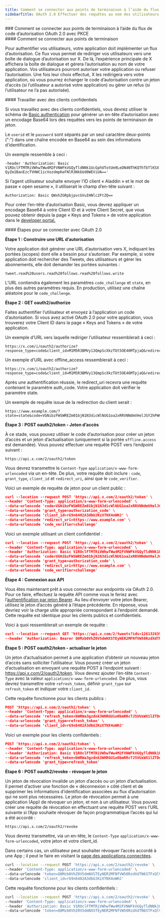 ```yaml
---
title: Comment se connecter aux points de terminaison à l’aide du flux de code d’autorisation OAuth 2.0 avec PKCE
sidebarTitle: OAuth 2.0 Effectuer des requêtes au nom des utilisateurs
---
```


<div id="how-to-connect-to-endpoints-using-oauth-20-authorization-code-flow-with-pkce">
  ### Comment se connecter aux points de terminaison à l’aide du flux de code d’autorisation OAuth 2.0 avec PKCE
</div>

<div id="how-to-connect-to-the-endpoints">
  #### Comment se connecter aux points de terminaison
</div>

Pour authentifier vos utilisateurs, votre application doit implémenter un flux d’autorisation. Ce flux vous permet de rediriger vos utilisateurs vers une boîte de dialogue d’autorisation sur X. De là, l’expérience principale de X affichera la boîte de dialogue et gérera l’autorisation au nom de votre application. Vos utilisateurs pourront autoriser votre application ou refuser l’autorisation. Une fois leur choix effectué, X les redirigera vers votre application, où vous pourrez échanger le code d’autorisation contre un jeton d’accès (si l’utilisateur a autorisé votre application) ou gérer un refus (si l’utilisateur ne l’a pas autorisée).

<div id="working-with-confidential-clients">
  #### Travailler avec des clients confidentiels
</div>

Si vous travaillez avec des clients confidentiels, vous devrez utiliser le schéma de [Basic authentication](https://datatracker.ietf.org/doc/html/rfc2617#section-2) pour générer un en-tête d’autorisation avec un encodage Base64 lors des requêtes vers les points de terminaison de jeton.

Le `userid` et le `password` sont séparés par un seul caractère deux-points (&quot;:&quot;) dans une chaîne encodée en Base64 au sein des informations d’identification.

Un exemple ressemble à ceci :

`-header 'Authorization: Basic V1ROclFTMTRiVWhwTWw4M2FVNWFkVGQyTldNNk1UcGphUTotUm9LeDN4NThKQThTbTlKSXQyZm1BanEzcTVHWC1icVozdmpKeFNlR3NkbUd0WEViUA=='`

Si l’agent utilisateur souhaite envoyer l’ID client « Aladdin » et le mot de passe « open sesame », il utiliserait le champ d’en-tête suivant :

`Authorization: Basic QWxhZGRpbjpvcGVuIHNlc2FtZQ==`

Pour créer l’en-tête d’autorisation Basic, vous devrez appliquer un encodage Base64 à votre Client ID et à votre Client Secret, que vous pouvez obtenir depuis la page « Keys and Tokens » de votre application dans le [developer portal.](https://developer.x.com/en/portal/dashboard)

<div id="steps-to-connect-using-oauth-20">
  #### Étapes pour se connecter avec OAuth 2.0
</div>

**Étape 1 : Construire une URL d’autorisation**

Votre application doit générer une URL d’autorisation vers X, indiquant les portées (scopes) dont elle a besoin pour s’autoriser. Par exemple, si votre application doit rechercher des Tweets, des utilisateurs et gérer les abonnements, elle doit demander les portées suivantes :

`tweet.read%20users.read%20follows.read%20follows.write`

L’URL contiendra également les paramètres `code_challenge` et `state`, en plus des autres paramètres requis. En production, utilisez une chaîne aléatoire pour le `code_challenge`.

**Étape 2 : GET oauth2/authorize**

Faites authentifier l’utilisateur et envoyez à l’application un code d’autorisation. Si vous avez activé OAuth 2.0 pour votre application, vous trouverez votre Client ID dans la page « Keys and Tokens » de votre application.

Un exemple d’URL vers laquelle rediriger l’utilisateur ressemblerait à ceci :

```
https://x.com/i/oauth2/authorize?response_type=code&client_id=M1M5R3BMVy13QmpScXkzTUt5OE46MTpjaQ&redirect_uri=https://www.example.com&scope=tweet.read%20users.read%20follows.read%20follows.write&state=state&code_challenge=challenge&code_challenge_method=plain
```

Un exemple d’URL avec offline&#95;access ressemblerait à ceci :

```
https://x.com/i/oauth2/authorize?response_type=code&client_id=M1M5R3BMVy13QmpScXkzTUt5OE46MTpjaQ&redirect_uri=https://www.example.com&scope=tweet.read%20users.read%20follows.read%20offline.access&state=state&code_challenge=challenge&code_challenge_method=plain
```

Après une authentification réussie, le redirect&#95;uri recevra une requête contenant le paramètre auth&#95;code. Votre application doit vérifier le paramètre state.

Un exemple de requête issue de la redirection du client serait :

```
https://www.example.com/?state=state&code=VGNibzFWSWREZm01bjN1N3dicWlNUG1oa2xRRVNNdmVHelJGY2hPWGxNd2dxOjE2MjIxNjA4MjU4MjU6MToxOmFjOjE
```

**Étape 3 : POST oauth2/token - Jeton d’accès**

À ce stade, vous pouvez utiliser le code d’autorisation pour créer un jeton d’accès et un jeton d’actualisation (uniquement si la portée `offline.access` est demandée). Vous pouvez effectuer une requête POST vers l’endpoint suivant :

```
https://api.x.com/2/oauth2/token
```

Vous devrez transmettre le `Content-Type` `application/x-www-form-urlencoded` via un en-tête. De plus, votre requête doit inclure : `code`, `grant_type`, `client_id` et `redirect_uri`, ainsi que le `code_verifier`.

Voici un exemple de requête de jeton pour un client public :

```json
curl --location --request POST 'https://api.x.com/2/oauth2/token' \
--header 'Content-Type: application/x-www-form-urlencoded' \
--data-urlencode 'code=VGNibzFWSWREZm01bjN1N3dicWlNUG1oa2xRRVNNdmVHelJGY2hPWGxNd2dxOjE2MjIxNjA4MjU4MjU6MToxOmFjOjE' \
--data-urlencode 'grant_type=authorization_code' \
--data-urlencode 'client_id=rG9n6402A3dbUJKzXTNX4oWHJ' \
--data-urlencode 'redirect_uri=https://www.example.com' \
--data-urlencode 'code_verifier=challenge'
```

Voici un exemple utilisant un client confidentiel : 

```json
curl --location --request POST 'https://api.x.com/2/oauth2/token' \
--header 'Content-Type: application/x-www-form-urlencoded' \
--header 'Authorization: Basic V1ROclFTMTRiVWhwTWw4M2FVNWFkVGQyTldNNk1UcGphUTotUm9LeDN4NThKQThTbTlKSXQyZm1BanEzcTVHWC1icVozdmpKeFNlR3NkbUd0WEViUA=='\
--data-urlencode 'code=VGNibzFWSWREZm01bjN1N3dicWlNUG1oa2xRRVNNdmVHelJGY2hPWGxNd2dxOjE2MjIxNjA4MjU4MjU6MToxOmFjOjE' \
--data-urlencode 'grant_type=authorization_code' \
--data-urlencode 'redirect_uri=https://www.example.com' \
--data-urlencode 'code_verifier=challenge'
```

**Étape 4 : Connexion aux API**

Vous êtes maintenant prêt à vous connecter aux endpoints via OAuth 2.0. Pour ce faire, effectuez la requête API comme vous le feriez avec l’[authentification par jeton Bearer](/fr/resources/fundamentals/authentication/oauth-2-0/application-only). Au lieu d’envoyer votre jeton Bearer, utilisez le jeton d’accès généré à l’étape précédente. En réponse, vous devriez voir la charge utile appropriée correspondant à l’endpoint demandé. Cette requête est identique pour les clients publics et confidentiels.

Voici à quoi ressemblerait un exemple de requête :

```json
curl --location --request GET 'https://api.x.com/2/tweets?ids=1261326399320715264,1278347468690915330' \
--header 'Authorization: Bearer Q0Mzb0VhZ0V5dmNXSTEyNER2MFNfVW50RzdXdTN6STFxQlVkTGhTc1lCdlBiOjE2MjIxNDc3NDM5MTQ6MToxOmF0OjE'
```

**Étape 5 : POST oauth2/token - actualiser le jeton**

Un jeton d’actualisation permet à une application d’obtenir un nouveau jeton d’accès sans solliciter l’utilisateur. Vous pouvez créer un jeton d’actualisation en envoyant une requête POST à l’endpoint suivant : https://api.x.com/2/oauth2/token. Vous devrez ajouter l’en-tête `Content-Type` avec la valeur `application/x-www-form-urlencoded`. De plus, vous devrez transmettre votre `refresh_token`, définir `grant_type` sur `refresh_token` et indiquer votre `client_id`.

Cette requête fonctionne pour les clients publics :

```json
POST 'https://api.x.com/2/oauth2/token' \
--header 'Content-Type: application/x-www-form-urlencoded' \
--data-urlencode 'refresh_token=bWRWa3gzdnk3WHRGU1o0bmRRcTJ5VUxWX1lZTDdJSUtmaWcxbTVxdEFXcW5tOjE2MjIxNDc3NDM5MTQ6MToxOnJ0OjE' \
--data-urlencode 'grant_type=refresh_token' \
--data-urlencode 'client_id=rG9n6402A3dbUJKzXTNX4oWHJ'
```

Voici un exemple pour les clients confidentiels :

```json
POST 'https://api.x.com/2/oauth2/token' \
--header 'Content-Type: application/x-www-form-urlencoded' \
--header 'Authorization: Basic V1ROclFTMTRiVWhwTWw4M2FVNWFkVGQyTldNNk1UcGphUTotUm9LeDN4NThKQThTbTlKSXQyZm1BanEzcTVHWC1icVozdmpKeFNlR3NkbUd0WEViUA=='\
--data-urlencode 'refresh_token=bWRWa3gzdnk3WHRGU1o0bmRRcTJ5VUxWX1lZTDdJSUtmaWcxbTVxdEFXcW5tOjE2MjIxNDc3NDM5MTQ6MToxOnJ0OjE'\
--data-urlencode 'grant_type=refresh_token'
```

**Étape 6 : POST oauth2/revoke - révoquer le jeton**

Un jeton de révocation invalide un jeton d’accès ou un jeton d’actualisation. Il permet d’activer une fonction de « déconnexion » côté client et de supprimer les informations d’identification associées au flux d’autorisation qui ne sont plus nécessaires. Le jeton de révocation permet à une application (App) de révoquer un jeton, et non à un utilisateur. Vous pouvez créer une requête de révocation en effectuant une requête POST vers l’URL suivante si l’App souhaite révoquer de façon programmatique l’accès qui lui a été accordé :

```
https://api.x.com/2/oauth2/revoke
```

Vous devrez transmettre, via un en-tête, le `Content-Type` `application/x-www-form-urlencoded`, votre jeton et votre client&#95;id.

Dans certains cas, un utilisateur peut souhaiter révoquer l’accès accordé à une App ; il peut le faire en visitant la [page des applications connectées](https://x.com/settings/connected_apps).

```bash
curl --location --request POST 'https://api.x.com/2/oauth2/revoke' \
--header 'Content-Type: application/x-www-form-urlencoded' \
--data-urlencode 'token=Q0Mzb0VhZ0V5dmNXSTEyNER2MFNfVW50RzdXdTN6STFxQlVkTGhTc1lCdlBiOjE2MjIxNDc3NDM5MTQ6MToxOmF0OjE' \
--data-urlencode 'client_id=rG9n6402A3dbUJKzXTNX4oWHJ'
```

Cette requête fonctionne pour les clients confidentiels :

```bash
curl --location --request POST 'https://api.x.com/2/oauth2/revoke' \
--header 'Content-Type: application/x-www-form-urlencoded' \
--header 'Authorization: Basic V1ROclFTMTRiVWhwTWw4M2FVNWFkVGQyTldNNk1UcGphUTotUm9LeDN4NThKQThTbTlKSXQyZm1BanEzcTVHWC1icVozdmpKeFNlR3NkbUd0WEViUA=='\
--data-urlencode 'token=Q0Mzb0VhZ0V5dmNXSTEyNER2MFNfVW50RzdXdTN6STFxQlVkTGhTc1lCdlBiOjE2MjIxNDc3NDM5MTQ6MToxOmF0OjE'
```